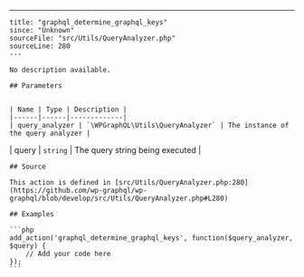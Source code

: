 ---
    title: "graphql_determine_graphql_keys"
    since: "Unknown"
    sourceFile: "src/Utils/QueryAnalyzer.php"
    sourceLine: 280
    ---
    
    No description available.
    
    ## Parameters
    
    
    | Name | Type | Description |
    |------|------|-------------|
    | query_analyzer | `\WPGraphQL\Utils\QueryAnalyzer` | The instance of the query analyzer |
| query | `string` | The query string being executed |
    
    
    ## Source

    This action is defined in [src/Utils/QueryAnalyzer.php:280](https://github.com/wp-graphql/wp-graphql/blob/develop/src/Utils/QueryAnalyzer.php#L280)

    ## Examples

    ```php
    add_action('graphql_determine_graphql_keys', function($query_analyzer, $query) {
        // Add your code here
    });
    ```
    